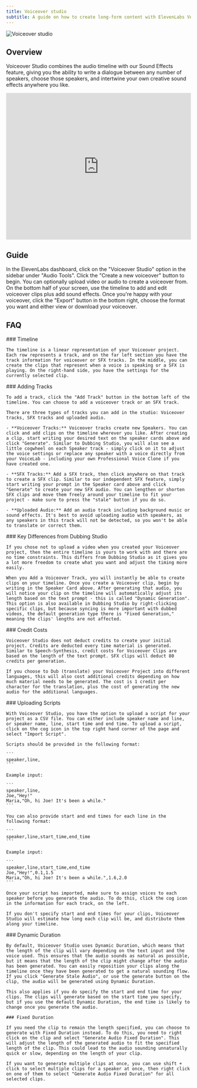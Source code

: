```yaml
---
title: Voiceover studio
subtitle: A guide on how to create long-form content with ElevenLabs Voiceover Studio
---
```


<img
  src="/assets/images/product-guides/voiceover-studio/voiceover-studio.png"
  alt="Voiceover studio"
  className="w-full rounded-lg"
/>

## Overview

Voiceover Studio combines the audio timeline with our Sound Effects feature, giving you the ability to write a dialogue between any number of speakers, choose those speakers, and intertwine your own creative sound effects anywhere you like.

<iframe
  width="100%"
  height="400"
  src="https://www.youtube.com/embed/GBdOQClluIA"
  title="YouTube video player"
  frameborder="0"
  allow="accelerometer; autoplay; clipboard-write; encrypted-media; gyroscope; picture-in-picture; web-share"
  allowfullscreen
></iframe>

## Guide

<Steps>
  <Step title="Navigate to the Voiceover studio">
    In the ElevenLabs dashboard, click on the "Voiceover Studio" option in the sidebar under "Audio
    Tools".
  </Step>
  <Step title="Create a new voiceover">
    Click the "Create a new voiceover" button to begin. You can optionally upload video or audio to
    create a voiceover from.
  </Step>
  <Step title="Modify the voiceover with the timeline">
    On the bottom half of your screen, use the timeline to add and edit voiceover clips plus add
    sound effects.
  </Step>
  <Step title="Export your voiceover">
    Once you're happy with your voiceover, click the "Export" button in the bottom right, choose the
    format you want and either view or download your voiceover.
  </Step>
</Steps>

## FAQ

<AccordionGroup>
  <Accordion title="How does the timeline work?">
    ### Timeline

    The timeline is a linear representation of your Voiceover project. Each row represents a track, and on the far left section you have the track information for voiceover or SFX tracks. In the middle, you can create the clips that represent when a voice is speaking or a SFX is playing. On the right-hand side, you have the settings for the currently selected clip.

  </Accordion>
  <Accordion title="How do I add tracks?">
    ### Adding Tracks

    To add a track, click the "Add Track" button in the bottom left of the timeline. You can choose to add a voiceover track or an SFX track.

    There are three types of tracks you can add in the studio: Voiceover tracks, SFX tracks and uploaded audio.

    - **Voiceover Tracks:** Voiceover tracks create new Speakers. You can click and add clips on the timeline wherever you like. After creating a clip, start writing your desired text on the speaker cards above and click "Generate". Similar to Dubbing Studio, you will also see a little cogwheel on each Speaker track - simply click on it to adjust the voice settings or replace any speaker with a voice directly from your VoiceLab - including your own Professional Voice Clone if you have created one.

    - **SFX Tracks:** Add a SFX track, then click anywhere on that track to create a SFX clip. Similar to our independent SFX feature, simply start writing your prompt in the Speaker card above and click "Generate" to create your new SFX audio. You can lengthen or shorten SFX clips and move them freely around your timeline to fit your project - make sure to press the "stale" button if you do so.

    - **Uploaded Audio:** Add an audio track including background music or sound effects. It's best to avoid uploading audio with speakers, as any speakers in this track will not be detected, so you won't be able to translate or correct them.

  </Accordion>
  <Accordion title="How does this differ from Dubbing Studio?">
    ### Key Differences from Dubbing Studio

    If you chose not to upload a video when you created your Voiceover project, then the entire timeline is yours to work with and there are no time constraints. This differs from Dubbing Studio as it gives you a lot more freedom to create what you want and adjust the timing more easily.

    When you Add a Voiceover Track, you will instantly be able to create clips on your timeline. Once you create a Voiceover clip, begin by writing in the Speaker Card above. After generating that audio, you will notice your clip on the timeline will automatically adjust its length based on the text prompt - this is called "Dynamic Generation". This option is also available in Dubbing Studio by right-clicking specific clips, but because syncing is more important with dubbed videos, the default generation type there is "Fixed Generation," meaning the clips' lengths are not affected.

  </Accordion>
  <Accordion title="How are credits deducted with Voiceover Studio?">
    ### Credit Costs

    Voiceover Studio does not deduct credits to create your initial project. Credits are deducted every time material is generated. Similar to Speech-Synthesis, credit costs for Voiceover Clips are based on the length of the text prompt. SFX clips will deduct 80 credits per generation.

    If you choose to Dub (translate) your Voiceover Project into different languages, this will also cost additional credits depending on how much material needs to be generated. The cost is 1 credit per character for the translation, plus the cost of generating the new audio for the additional languages.

  </Accordion>
  <Accordion title="How do I upload a script?">
    ### Uploading Scripts

    With Voiceover Studio, you have the option to upload a script for your project as a CSV file. You can either include speaker name and line, or speaker name, line, start time and end time. To upload a script, click on the cog icon in the top right hand corner of the page and select "Import Script".

    Scripts should be provided in the following format:

    ```
    speaker,line,
    ```

    Example input:

    ```
    speaker,line,
    Joe,"Hey!"
    Maria,"Oh, hi Joe! It's been a while."
    ```

    You can also provide start and end times for each line in the following format:

    ```
    speaker,line,start_time,end_time
    ```

    Example input:

    ```
    speaker,line,start_time,end_time
    Joe,"Hey!",0.1,1.5
    Maria,"Oh, hi Joe! It's been a while.",1.6,2.0
    ```

    Once your script has imported, make sure to assign voices to each speaker before you generate the audio. To do this, click the cog icon in the information for each track, on the left.

    If you don't specify start and end times for your clips, Voiceover Studio will estimate how long each clip will be, and distribute them along your timeline.

  </Accordion>
  <Accordion title="What's the difference between Dynamic Duration and Fixed Duration?">
    ### Dynamic Duration

    By default, Voiceover Studio uses Dynamic Duration, which means that the length of the clip will vary depending on the text input and the voice used. This ensures that the audio sounds as natural as possible, but it means that the length of the clip might change after the audio has been generated. You can easily reposition your clips along the timeline once they have been generated to get a natural sounding flow. If you click "Generate Stale Audio", or use the generate button on the clip, the audio will be generated using Dynamic Duration.

    This also applies if you do specify the start and end time for your clips. The clips will generate based on the start time you specify, but if you use the default Dynamic Duration, the end time is likely to change once you generate the audio.

    ### Fixed Duration

    If you need the clip to remain the length specified, you can choose to generate with Fixed Duration instead. To do this, you need to right click on the clip and select "Generate Audio Fixed Duration". This will adjust the length of the generated audio to fit the specified length of the clip. This could lead to the audio sounding unnaturally quick or slow, depending on the length of your clip.

    If you want to generate multiple clips at once, you can use shift + click to select multiple clips for a speaker at once, then right click on one of them to select "Generate Audio Fixed Duration" for all selected clips.

  </Accordion>
</AccordionGroup>
